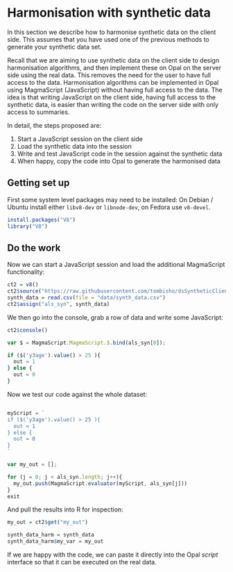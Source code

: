 # Harmonisation with synthetic data

In this section we describe how to harmonise synthetic data on the client side. This assumes that you have used one of the previous methods to generate your synthetic data set.

Recall that we are aiming to use synthetic data on the client side to design harmonisation algorithms, and then implement these on Opal on the server side using the real data. This removes the need for the user to have full access to the data. Harmonisation algorithms can be implemented in Opal using MagmaScript (JavaScript) without having full access to the data. The idea is that writing JavaScript on the client side, having full access to the synthetic data, is easier than writing the code on the server side with only access to summaries.

In detail, the steps proposed are:

1. Start a JavaScript session on the client side
2. Load the synthetic data into the session
3. Write and test JavaScript code in the session against the synthetic data
4. When happy, copy the code into Opal to generate the harmonised data

## Getting set up

First some system level packages may need to be installed: On Debian / Ubuntu install either `libv8-dev` or `libnode-dev`, on Fedora use `v8-devel`.

```r
install.packages("V8")
library("V8")
```

## Do the work

Now we can start a JavaScript session and load the additional MagmaScript functionality:
```r
ct2 = v8()
ct2$source("https://raw.githubusercontent.com/tombisho/dsSyntheticClient/main/MagmaScript.min.js")
synth_data = read.csv(file = "data/synth_data.csv")
ct2$assign("als_syn", synth_data)
```

We then go into the console, grab a row of data and write some JavaScript:
```r
ct2$console()

```

```javascript
var $ = MagmaScript.MagmaScript.$.bind(als_syn[0]);

if ($('y3age').value() > 25 ){
  out = 1
} else {
  out = 0
}
```

Now we test our code against the whole dataset:
```javascript

myScript = `
if ($('y3age').value() > 25 ){
  out = 1
} else {
  out = 0
}
`

var my_out = [];

for (j = 0; j < als_syn.length; j++){
  my_out.push(MagmaScript.evaluator(myScript, als_syn[j]))
}
exit
```
And pull the results into R for inspection:

```r
my_out = ct2$get("my_out")

synth_data_harm = synth_data
synth_data_harm$my_var = my_out
```

If we are happy with the code, we can paste it directly into the Opal *script* interface so that it can be executed on the real data.